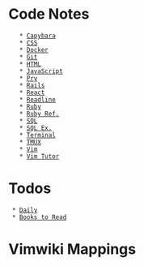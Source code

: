 = Code Notes =
    * [[Capybara]]
    * [[CSS]]
    * [[Docker]]
    * [[Git]]
    * [[HTML]]
    * [[JavaScript]]
    * [[Pry]]
    * [[Rails]]
    * [[React]]
    * [[Readline]]
    * [[Ruby]]
    * [[Ruby Ref.]]
    * [[SQL]]
    * [[SQL Ex.]]
    * [[Terminal]]
    * [[TMUX]]
    * [[Vim]]
    * [[Vim Tutor]]

= Todos =
  * [[Daily]]
  * [[Books to Read]]

= Vimwiki Mappings =
{{{viml
<Leader>ww -- Open default wiki index file.
<Leader>wt -- Open default wiki index file in a new tab.
<Leader>ws -- Select and open wiki index file.
<Leader>wd -- Delete wiki file you are in.
<Leader>wr -- Rename wiki file you are in.
<Enter> -- Follow/Create wiki link
<Shift-Enter> -- Split and follow/create wiki link
<Ctrl-Enter> -- Vertical split and follow/create wiki link
<Backspace> -- Go back to parent(previous) wiki link
<Tab> -- Find next wiki link
<Shift-Tab> -- Find previous wiki link

:Vimwiki2HTML -- Convert current wiki link to HTML
:VimwikiAll2HTML -- Convert all your wiki links to HTML
:help vimwiki-commands -- list all commands
}}}
